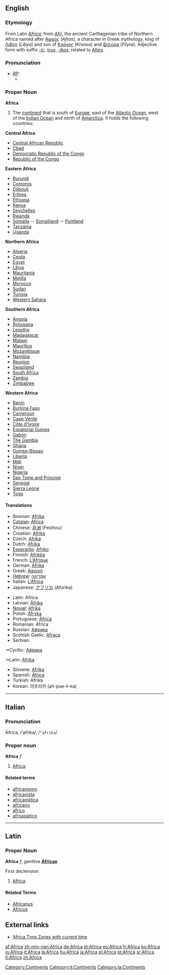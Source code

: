 ==English==

===Etymology===
From Latin ''[[Africa#Latin|Africa]]'', from ''[[Afri]]'', the ancient Carthagenian tribe of Northern Africa named after [[Άφρος]] (''Afros''), a character in Greek mythology, king of [[Λιβύη]] (''Libya'') and son of [[Κρόνος]] (''Kronos'') and [[Φιλύρα]] (''Filyra'').  Adjective form with suffix ''[[-ic]]'', ''[[icus]]'', ''[[-ikos]]'', related to ''[[Afars]]''.

===Pronunciation===
* ''[[RP]]:''
** {{IPA|/ˈæfrɪkə/}}

===Proper Noun===
'''Africa'''
# The [[continent]] that is south of [[Europe]], east of the [[Atlantic Ocean]], west of the [[Indian Ocean]] and north of [[Antarctica]].  It holds the following countries:

'''Central Africa'''
* [[Central African Republic]]
* [[Chad]]
* [[Democratic Republic of the Congo]]
* [[Republic of the Congo]]

'''Eastern Africa'''
* [[Burundi]]
* [[Comoros]]
* [[Djibouti]]
* [[Eritrea]]
* [[Ethiopia]]
* [[Kenya]]
* [[Seychelles]]
* [[Rwanda]]
* [[Somalia]] -- [[Somaliland]] -- [[Puntland]]
* [[Tanzania]]
* [[Uganda]]

'''Northern Africa'''
* [[Algeria]]
* [[Ceuta]]
* [[Egypt]]
* [[Libya]]
* [[Mauritania]]
* [[Melilla]]
* [[Morocco]]
* [[Sudan]]
* [[Tunisia]]
* [[Western Sahara]]

'''Southern Africa'''
* [[Angola]]
* [[Botswana]]
* [[Lesotho]]
* [[Madagascar]]
* [[Malawi]]
* [[Mauritius]]
* [[Mozambique]]
* [[Namibia]]
* [[Reunion]]
* [[Swaziland]]
* [[South Africa]]
* [[Zambia]]
* [[Zimbabwe]]

'''Western Africa'''
* [[Benin]]
* [[Burkina Faso]]
* [[Cameroon]]
* [[Cape Verde]]
* [[Côte d'Ivoire]]
* [[Equatorial Guinea]]
* [[Gabon]]
* [[The Gambia]]
* [[Ghana]]
* [[Guinea-Bissau]]
* [[Liberia]]
* [[Mali]]
* [[Niger]]
* [[Nigeria]]
* [[Sao Tome and Principe]]
* [[Senegal]]
* [[Sierra Leone]]
* [[Togo]]

====Translations====
{{top}}
*Bosnian: [[Afrika]] {{f}}
*[[Catalan]]: [[Àfrica]] {{f}}
*Chinese: [[非洲]] (Feizhou)
*Croatian: [[Afrika]] {{f}}
*Czech: [[Afrika]] {{f}}
*Dutch: [[Afrika]] {{n}}
*[[Esperanto]]: [[Afriko]]
*Finnish: [[Afrikka]]
*French: [[L'Afrique]] {{f}}
*German: [[Afrika]] {{n}}
*Greek: [[Αφρική]] {{f}}
*[[Hebrew]]: [[אפריקה]] {{n}}
*Italian: [[L'Africa]] {{f}}
*Japanese: [[アフリカ]] (Afurika)
{{mid}}
*Latin: Africa {{f}}
*Latvian: [[Āfrika]] {{f}}
*[[Novial]]: [[Afrika]] 
*Polish: [[Afryka]] {{f}}
*Portuguese: [[África]] {{f}}
*Romanian: Africa {{f}}
*Russian: [[Африка]] {{f}}
*Scottish Gaelic: [[Afraca]] {{m}}
*Serbian:
:*Cyrillic: [[Африка]] {{f}}
:*Latin: [[Afrika]] {{f}}
*Slovene: [[Afrika]] {{f}}
*Spanish: [[África]] {{f}}
*Turkish: Afrika
*Korean: 아프리카 (ah-pue-li-ka)
{{bottom}}

[[Category:Continents]]

----

==Italian==
===Pronunciation===
Àfrica, /ˈafrika/, /<tt>"afrika</tt>/
===Proper noun===
'''Africa''' ''f''

# [[Africa#English|Africa]].
[[Category:it:Continents]]

====Related terms====
*[[africanismo]]
*[[africanista]]
*[[africanistica]]
*[[africano]]
*[[africo]]
*[[afroasiatico]]

----

==Latin==
===Proper Noun===
[[Category:la:Continents]] 
'''Africa''' ''f'', genitive '''[[Africae]]'''

First declension

# [[Africa#English|Africa]].

====Related Terms====
*[[Africanus]]
*[[Africus]]

==External links==
* [http://www.worldtimezone.com/time-africa24.php Africa Time Zones with current time]

[[af:Africa]]
[[zh-min-nan:Africa]]
[[de:Africa]]
[[et:Africa]]
[[eo:Africa]]
[[fr:Africa]]
[[ko:Africa]]
[[io:Africa]]
[[it:Africa]]
[[la:Africa]]
[[hu:Africa]]
[[ja:Africa]]
[[pl:Africa]]
[[pt:Africa]]
[[sr:Africa]]
[[fi:Africa]]
[[zh:Africa]]